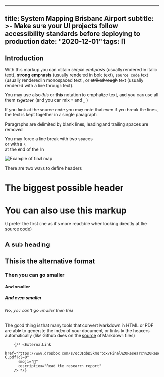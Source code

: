 

---
title: System Mapping Brisbane Airport
subtitle: >-
  Make sure your UI projects follow accessibility standards before deploying to
  production
date: "2020-12-01"
tags: []
---

## Introduction

With this markup you can obtain _simple emhpasis_ (usually rendered in italic text), **strong emphasis** (usually rendered in bold text), `source code` text (usually rendered in monospaced text), or ~~strikethrough~~ text (usually rendered with a line through text).

You may use also _this_ or **this** notation to emphatize text, and you can use all them _**`together`**_ (and you can mix `*` and `_` )

If you look at the source code you may note that
even
if
you
break
the
lines,
the text is kept together
in a single paragraph

Paragraphs are delimited by blank lines, leading and trailing spaces are removed

You may force a line break with two spaces  
or with a `\`\
at the end of the lin

![Example of final map](/posts/portrait.jpg)

There are two ways to define headers:

# The biggest possible header

# You can also use this markup

(I prefer the first one as it's more readable when looking directly at the source code)

## A sub heading

## This is the alternative format

### Then you can go smaller

#### And smaller

##### And even smaller

###### No, you can't go smaller than this

The good thing is that many tools that convert Markdown in HTML or PDF are able to generate the index of your document, or links to the headers automatically (like Github does on the [source](http://git.io/vfz98) of Markdown files)

        {/* <ExternalLink
          href="https://www.dropbox.com/s/qc31gbp5kmqrtqx/Final%20Research%20Report%20Designed%20Document-C.pdf?dl=0"
          emoji="📁"
          description="Read the research report"
        /> */}

